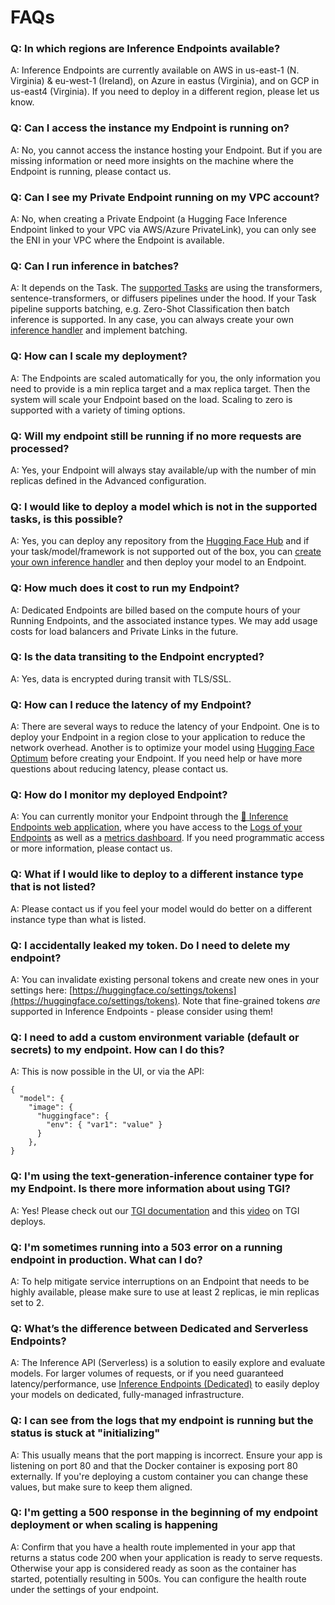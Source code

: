 

# FAQs 



### Q: In which regions are Inference Endpoints available?

A: Inference Endpoints are currently available on AWS in us-east-1 (N. Virginia) & eu-west-1 (Ireland), on Azure in eastus (Virginia), and on GCP in us-east4 (Virginia). If you need to deploy in a different region, please let us know.




### Q: Can I access the instance my Endpoint is running on?

A: No, you cannot access the instance hosting your Endpoint. But if you are missing information or need more insights on the machine where the Endpoint is running, please contact us. 



### Q: Can I see my Private Endpoint running on my VPC account?

A: No, when creating a Private Endpoint (a Hugging Face Inference Endpoint linked to your VPC via AWS/Azure PrivateLink), you can only see the ENI in your VPC where the Endpoint is available. 



### Q: Can I run inference in batches?

A: It depends on the Task. The [supported Tasks](/docs/inference-endpoints/supported_tasks) are using the transformers, sentence-transformers, or diffusers pipelines under the hood. If your Task pipeline supports batching, e.g. Zero-Shot Classification then batch inference is supported. In any case, you can always create your own [inference handler](/docs/inference-endpoints/guides/custom_handler) and implement batching. 



### Q: How can I scale my deployment?

A: The Endpoints are scaled automatically for you, the only information you need to provide is a min replica target and a max replica target. Then the system will scale your Endpoint based on the load. Scaling to zero is supported with a variety of timing options.  



### Q: Will my endpoint still be running if no more requests are processed?

A: Yes, your Endpoint will always stay available/up with the number of min replicas defined in the Advanced configuration. 



### Q: I would like to deploy a model which is not in the supported tasks, is this possible?

A:  Yes, you can deploy any repository from the [Hugging Face Hub](https://huggingface.co/models) and if your task/model/framework is not supported out of the box, you can [create your own inference handler](/docs/inference-endpoints/guides/custom_handler) and then deploy your model to an Endpoint.



### Q: How much does it cost to run my Endpoint?

A: Dedicated Endpoints are billed based on the compute hours of your Running Endpoints, and the associated instance types. We may add usage costs for load balancers and Private Links in the future. 



### Q: Is the data transiting to the Endpoint encrypted?

A: Yes, data is encrypted during transit with TLS/SSL.



### Q: How can I reduce the latency of my Endpoint?

A: There are several ways to reduce the latency of your Endpoint. One is to deploy your Endpoint in a region close to your application to reduce the network overhead. Another is to optimize your model using [Hugging Face Optimum](https://huggingface.co/docs/optimum/index) before creating your Endpoint. If you need help or have more questions about reducing latency, please contact us.



### Q: How do I monitor my deployed Endpoint?

A: You can currently monitor your Endpoint through the [🤗 Inference Endpoints web application](https://ui.endpoints.huggingface.co/endpoints), where you have access to the [Logs of your Endpoints](/docs/inference-endpoints/guides/logs) as well as a [metrics dashboard](/docs/inference-endpoints/guides/metrics). If you need programmatic access or more information, please contact us.



### Q: What if I would like to deploy to a different instance type that is not listed?

A: Please contact us if you feel your model would do better on a different instance type than what is listed.



### Q: I accidentally leaked my token. Do I need to delete my endpoint?

A: You can invalidate existing personal tokens and create new ones in your settings here: [https://huggingface.co/settings/tokens](https://huggingface.co/settings/tokens). Note that fine-grained tokens *are* supported in Inference Endpoints - please consider using them!


### Q: I need to add a custom environment variable (default or secrets) to my endpoint. How can I do this?

A: This is now possible in the UI, or via the API: 

```
{
  "model": {
    "image": {
      "huggingface": {
        "env": { "var1": "value" }
      }
    },
}
```

### Q: I'm using the text-generation-inference container type for my Endpoint. Is there more information about using TGI? 

A: Yes! Please check out our [TGI documentation](https://huggingface.co/docs/text-generation-inference/index) and this [video](https://www.youtube.com/watch?v=jlMAX2Oaht0) on TGI deploys.

### Q: I'm sometimes running into a 503 error on a running endpoint in production. What can I do? 

A: To help mitigate service interruptions on an Endpoint that needs to be highly available, please make sure to use at least 2 replicas, ie min replicas set to 2.

### Q: What’s the difference between Dedicated and Serverless Endpoints? 

A: The Inference API (Serverless) is a solution to easily explore and evaluate models. For larger volumes of requests, or if you need guaranteed latency/performance, use [Inference Endpoints (Dedicated)](https://ui.endpoints.huggingface.co/new) to easily deploy your models on dedicated, fully-managed infrastructure.

### Q: I can see from the logs that my endpoint is running but the status is stuck at "initializing"

A: This usually means that the port mapping is incorrect. Ensure your app is listening on port 80 and that the Docker container is exposing port 80 externally. If you're deploying a custom container you can change these values, but make sure to keep them aligned.

### Q: I'm getting a 500 response in the beginning of my endpoint deployment or when scaling is happening

A: Confirm that you have a health route implemented in your app that returns a status code 200 when your application is ready to serve requests. Otherwise your app is considered ready as soon as the container has started, potentially resulting in 500s. You can configure the health route under the settings of your endpoint.